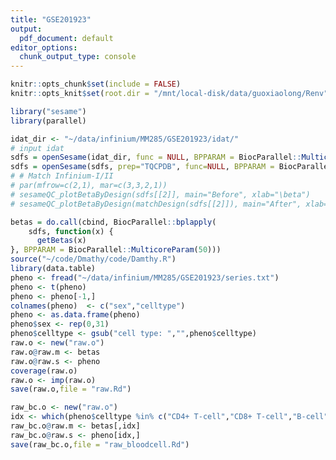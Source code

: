 ```yaml
---
title: "GSE201923"
output:
  pdf_document: default
editor_options: 
  chunk_output_type: console
---
```


```r
knitr::opts_chunk$set(include = FALSE)
knitr::opts_knit$set(root.dir = "/mnt/local-disk/data/guoxiaolong/Renv")
```

```r
library("sesame")
library(parallel)
```

```r
idat_dir <- "~/data/infinium/MM285/GSE201923/idat/"
# input idat
sdfs = openSesame(idat_dir, func = NULL, BPPARAM = BiocParallel::MulticoreParam(50))
sdfs = openSesame(sdfs, prep="TQCPDB", func=NULL, BPPARAM = BiocParallel::MulticoreParam(50))
# # Match Infinium-I/II
# par(mfrow=c(2,1), mar=c(3,3,2,1))
# sesameQC_plotBetaByDesign(sdfs[[2]], main="Before", xlab="\beta")
# sesameQC_plotBetaByDesign(matchDesign(sdfs[[2]]), main="After", xlab="\beta")
```

```r
betas = do.call(cbind, BiocParallel::bplapply(
    sdfs, function(x) {
      getBetas(x)
}, BPPARAM = BiocParallel::MulticoreParam(50)))
source("~/code/Dmathy/code/Damthy.R")
library(data.table)
pheno <- fread("~/data/infinium/MM285/GSE201923/series.txt")
pheno <- t(pheno)
pheno <- pheno[-1,]
colnames(pheno)  <- c("sex","celltype")
pheno <- as.data.frame(pheno)
pheno$sex <- rep(0,31)
pheno$celltype <- gsub("cell type: ","",pheno$celltype)
raw.o <- new("raw.o")
raw.o@raw.m <- betas
raw.o@raw.s <- pheno
coverage(raw.o)
raw.o <- imp(raw.o) 
save(raw.o,file = "raw.Rd")
```

```r
raw_bc.o <- new("raw.o")
idx <- which(pheno$celltype %in% c("CD4+ T-cell","CD8+ T-cell","B-cell","Monocyte","Neutrophil"))
raw_bc.o@raw.m <- betas[,idx]
raw_bc.o@raw.s <- pheno[idx,]
save(raw_bc.o,file = "raw_bloodcell.Rd")
```
